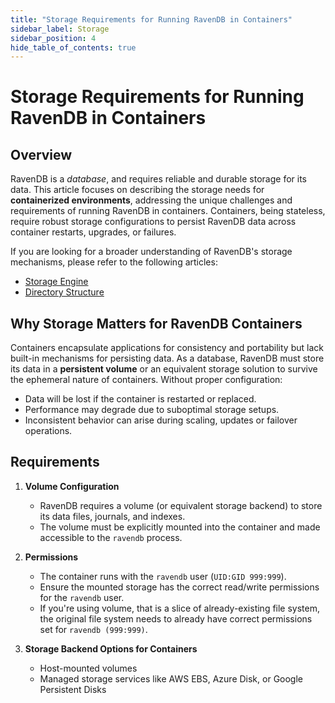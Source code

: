 ```yaml
---
title: "Storage Requirements for Running RavenDB in Containers"
sidebar_label: Storage
sidebar_position: 4
hide_table_of_contents: true
---
```



# Storage Requirements for Running RavenDB in Containers

## **Overview**

RavenDB is a *database*, and requires reliable and durable storage for its data.
This article focuses on describing the storage needs for **containerized environments**,
addressing the unique challenges and requirements of running RavenDB in containers.
Containers, being stateless, require robust storage configurations to persist RavenDB data across container restarts, upgrades, or failures.

If you are looking for a broader understanding of RavenDB's storage mechanisms, please refer to the following articles:

- [Storage Engine](../../../server/storage/storage-engine)
- [Directory Structure](../../../server/storage/directory-structure)


## **Why Storage Matters for RavenDB Containers**

Containers encapsulate applications for consistency and portability but lack built-in mechanisms for persisting data.
As a database, RavenDB must store its data in a **persistent volume** or an equivalent storage solution to survive the ephemeral nature of containers.
Without proper configuration:

- Data will be lost if the container is restarted or replaced.
- Performance may degrade due to suboptimal storage setups.
- Inconsistent behavior can arise during scaling, updates or failover operations.


## **Requirements**

1. **Volume Configuration**
    - RavenDB requires a volume (or equivalent storage backend) to store its data files, journals, and indexes.
    - The volume must be explicitly mounted into the container and made accessible to the `ravendb` process.

2. **Permissions**
    - The container runs with the `ravendb` user (`UID:GID 999:999`).
    - Ensure the mounted storage has the correct read/write permissions for the `ravendb` user.
    - If you're using volume, that is a slice of already-existing file system, the original file system needs to already have correct permissions set for `ravendb (999:999)`.

3. **Storage Backend Options for Containers**
    - Host-mounted volumes
    - Managed storage services like AWS EBS, Azure Disk, or Google Persistent Disks

